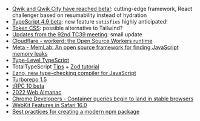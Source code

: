 - [Qwik and Qwik City have reached beta!](https://www.builder.io/blog/qwik-and-qwik-city-have-reached-beta): cutting-edge framework, React challenger based on resumability instead of hydration
- [TypeScript 4.9 beta](https://devblogs.microsoft.com/typescript/announcing-typescript-4-9-beta/): new feature `satisfies` highly anticipated!
- [Token CSS](https://twitter.com/tokencss/status/1571823928187633664): possible alternative to Tailwind?
- [Updates from the 92nd TC39 meeting](https://dev.to/hemanth/updates-from-the-92nd-tc39-meeting-5fi6): small update
- [Cloudflare - workerd: the Open Source Workers runtime](https://blog.cloudflare.com/workerd-open-source-workers-runtime/)
- [Meta - MemLab: An open source framework for finding JavaScript memory leaks](https://engineering.fb.com/2022/09/12/open-source/memlab/)
- [Type-Level TypeScript](https://type-level-typescript.com/)
- TotalTypeScript [Tips](https://www.totaltypescript.com/tips) + [Zod tutorial](https://www.totaltypescript.com/tutorials/zod)
- [Ezno, new type-checking compiler for JavaScript](https://twitter.com/robpalmer2/status/1573244310644199425)
- [Turborepo 1.5](https://twitter.com/turborepo/status/1573017581459488769)
- [tRPC 10 beta](https://twitter.com/alexdotjs/status/1571807618254905344)
- [2022 Web Almanac](https://almanac.httparchive.org/en/2022/)
- [Chrome Developers - Container queries begin to land in stable browsers](https://developer.chrome.com/blog/cq-polyfill/)
- [WebKit Features in Safari 16.0](https://webkit.org/blog/13152/webkit-features-in-safari-16-0/)
- [Best practices for creating a modern npm package](https://snyk.io/blog/best-practices-create-modern-npm-package/)
